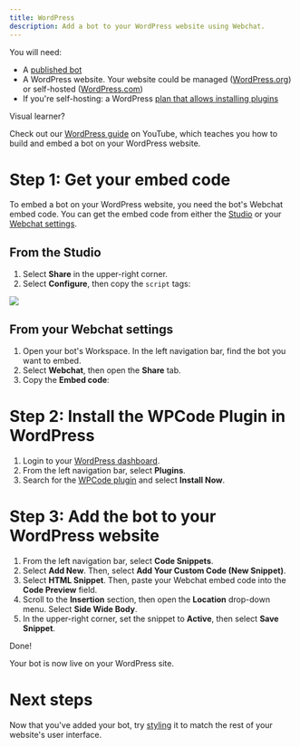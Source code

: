 ```yaml
---
title: WordPress
description: Add a bot to your WordPress website using Webchat.
---
```



<Info>
You will need:

* A [published bot](/guides/quick-start)
* A WordPress website. Your website could be managed ([WordPress.org](https://wordpress.org/)) or self-hosted ([WordPress.com](https://wordpress.com/))
* If you're self-hosting: a WordPress [plan that allows installing plugins](https://wordpress.com/pricing/)
</Info>

<Tip>
Visual learner?

Check out our [WordPress guide](https://www.youtube.com/watch?v=PzGFVqOzDsk) on YouTube, which teaches you how to build and embed a bot on your WordPress website.
</Tip>

# Step 1: Get your embed code

To embed a bot on your WordPress website, you need the bot's Webchat embed code. You can get the embed code from either the [Studio](/guides/studio/interface/introduction) or your [Webchat settings](/webchat/quick-start).

## From the Studio

1. Select **Share** in the upper-right corner.
2. Select **Configure**, then copy the `script` tags:

<img src="./wordpress-inject.png" />

## From your Webchat settings

1. Open your bot's Workspace. In the left navigation bar, find the bot you want to embed.
2. Select **Webchat**, then open the **Share** tab.
3. Copy the **Embed code**:

# Step 2: Install the WPCode Plugin in WordPress

1. Login to your [WordPress dashboard](https://login.wordpress.org).
2. From the left navigation bar, select **Plugins**.
3. Search for the [WPCode plugin](https://wordpress.org/plugins/insert-headers-and-footers/#description) and select **Install Now**.

# Step 3: Add the bot to your WordPress website

1. From the left navigation bar, select **Code Snippets**.
2. Select **Add New**. Then, select **Add Your Custom Code (New Snippet)**.
3. Select **HTML Snippet**. Then, paste your Webchat embed code into the **Code Preview** field.
4. Scroll to the **Insertion** section, then open the **Location** drop-down menu. Select **Side Wide Body**.
5. In the upper-right corner, set the snippet to **Active**, then select **Save Snippet**.

<Check>
Done!

Your bot is now live on your WordPress site.
</Check>

# Next steps

Now that you've added your bot, try [styling](/webchat/styling-your-webchat) it to match the rest of your website's user interface.
